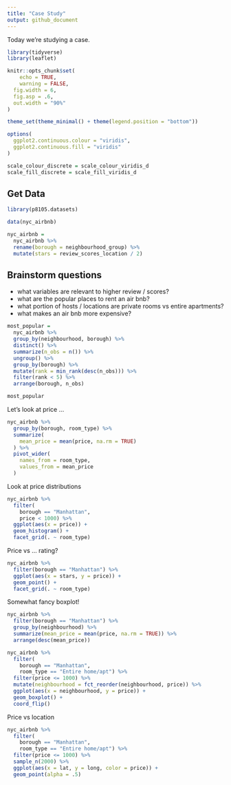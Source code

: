 ```yaml
---
title: "Case Study"
output: github_document
---
```


Today we're studying a case.

```r
library(tidyverse)
library(leaflet)

knitr::opts_chunk$set(
	echo = TRUE,
	warning = FALSE,
  fig.width = 6,
  fig.asp = .6,
  out.width = "90%"
)

theme_set(theme_minimal() + theme(legend.position = "bottom"))

options(
  ggplot2.continuous.colour = "viridis",
  ggplot2.continuous.fill = "viridis"
)

scale_colour_discrete = scale_colour_viridis_d
scale_fill_discrete = scale_fill_viridis_d
```

## Get Data

```r
library(p8105.datasets)

data(nyc_airbnb)

nyc_airbnb = 
  nyc_airbnb %>% 
  rename(borough = neighbourhood_group) %>% 
  mutate(stars = review_scores_location / 2)
```


## Brainstorm questions

* what variables are relevant to higher review / scores?
* what are the popular places to rent an air bnb?
* what portion of hosts / locations are private rooms vs entire apartments?
* what makes an air bnb more expensive?



```r
most_popular = 
  nyc_airbnb %>%
  group_by(neighbourhood, borough) %>%
  distinct() %>%
  summarize(n_obs = n()) %>%
  ungroup() %>% 
  group_by(borough) %>% 
  mutate(rank = min_rank(desc(n_obs))) %>% 
  filter(rank < 5) %>% 
  arrange(borough, n_obs)

most_popular
```

Let's look at price ...

```r
nyc_airbnb %>% 
  group_by(borough, room_type) %>% 
  summarize(
    mean_price = mean(price, na.rm = TRUE)
  ) %>% 
  pivot_wider(
    names_from = room_type,
    values_from = mean_price
  )
```

Look at price distributions

```r
nyc_airbnb %>% 
  filter(
    borough == "Manhattan", 
    price < 1000) %>% 
  ggplot(aes(x = price)) +
  geom_histogram() +
  facet_grid(. ~ room_type)
```


Price vs ... rating?

```r
nyc_airbnb %>% 
  filter(borough == "Manhattan") %>% 
  ggplot(aes(x = stars, y = price)) + 
  geom_point() +
  facet_grid(. ~ room_type)
```


Somewhat fancy boxplot!

```r
nyc_airbnb %>% 
  filter(borough == "Manhattan") %>% 
  group_by(neighbourhood) %>% 
  summarize(mean_price = mean(price, na.rm = TRUE)) %>% 
  arrange(desc(mean_price))
```

```r
nyc_airbnb %>% 
  filter(
    borough == "Manhattan",
    room_type == "Entire home/apt") %>% 
  filter(price <= 1000) %>% 
  mutate(neighbourhood = fct_reorder(neighbourhood, price)) %>% 
  ggplot(aes(x = neighbourhood, y = price)) + 
  geom_boxplot() +
  coord_flip()
```


Price vs location

```r
nyc_airbnb %>% 
  filter(
    borough == "Manhattan",
    room_type == "Entire home/apt") %>% 
  filter(price <= 1000) %>% 
  sample_n(2000) %>% 
  ggplot(aes(x = lat, y = long, color = price)) + 
  geom_point(alpha = .5)
```
